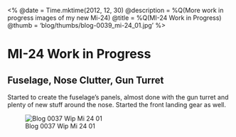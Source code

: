 <%
  @date = Time.mktime(2012, 12, 30)
  @description = %Q(More work in progress images of my new Mi-24)
  @title = %Q(MI-24 Work in Progress)
  @thumb = 'blog/thumbs/blog-0039_mi-24_01.jpg'
%>

MI-24 Work in Progress
======================

Fuselage, Nose Clutter, Gun Turret
----------
Started to create the fuselage's panels, almost done with the gun turret and plenty of new stuff around the nose. Started the front landing gear as well.

![Blog 0037 Wip Mi 24 01](/images/blog/blog-0039_mi-24_01.jpg)

